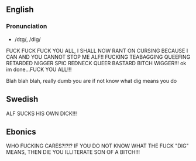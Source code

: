 ==English==

===Pronunciation===
*/dɪg/, /dIg/

FUCK FUCK FUCK YOU ALL, I SHALL NOW RANT ON CURSING BECAUSE I CAN AND YOU CANNOT STOP ME ALF!! FUCKING TEABAGGING QUEEFING RETARDED NIGGER SPIC REDNECK QUEER BASTARD BITCH WIGGER!!! ok im done...FUCK YOU ALL!!!

Blah blah blah, really dumb you are if not know what dig means you do

==Swedish==
ALF SUCKS HIS OWN DICK!!!

==Ebonics==
WHO FUCKING CARES?!?!?  IF YOU DO NOT KNOW WHAT THE FUCK "DIG" MEANS, THEN DIE YOU ILLITERATE SON OF A BITCH!!!